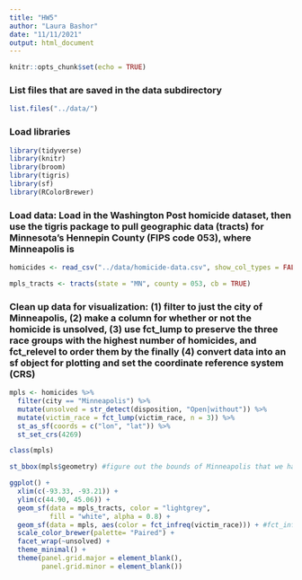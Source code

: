 ```yaml
---
title: "HW5"
author: "Laura Bashor"
date: "11/11/2021"
output: html_document
---
```


```r
knitr::opts_chunk$set(echo = TRUE)
```

### List files that are saved in the data subdirectory
```r
list.files("../data/")
```

### Load libraries
```r
library(tidyverse)
library(knitr)
library(broom)
library(tigris)
library(sf)
library(RColorBrewer)
```

### Load data: Load in the Washington Post homicide dataset, then use the tigris package to pull geographic data (tracts) for Minnesota's Hennepin County (FIPS code 053), where Minneapolis is
```r
homicides <- read_csv("../data/homicide-data.csv", show_col_types = FALSE)

mpls_tracts <- tracts(state = "MN", county = 053, cb = TRUE)
```

### Clean up data for visualization: (1) filter to just the city of Minneapolis, (2) make a column for whether or not the homicide is unsolved, (3) use fct_lump to preserve the three race groups with the highest number of homicides, and fct_relevel to order them by the  finally (4) convert data into an sf object for plotting and set the coordinate reference system (CRS)
```r
mpls <- homicides %>%
  filter(city == "Minneapolis") %>%
  mutate(unsolved = str_detect(disposition, "Open|without")) %>%
  mutate(victim_race = fct_lump(victim_race, n = 3)) %>%
  st_as_sf(coords = c("lon", "lat")) %>%
  st_set_crs(4269)

class(mpls)
```
```r
st_bbox(mpls$geometry) #figure out the bounds of Minneapolis that we have homicide data for rather than the bounds of all of Hennepin County

ggplot() + 
  xlim(c(-93.33, -93.21)) +
  ylim(c(44.90, 45.06)) +
  geom_sf(data = mpls_tracts, color = "lightgrey", 
          fill = "white", alpha = 0.8) +
  geom_sf(data = mpls, aes(color = fct_infreq(victim_race))) + #fct_infreq orders the victim race by the number of observations (homicides)
  scale_color_brewer(palette= "Paired") +
  facet_wrap(~unsolved) +
  theme_minimal() +
  theme(panel.grid.major = element_blank(), 
        panel.grid.minor = element_blank())
```


